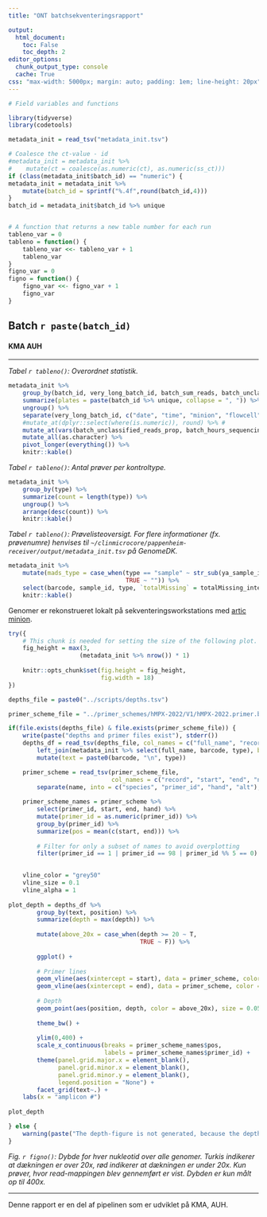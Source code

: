 ```yaml
---
title: "ONT batchsekventeringsrapport"

output:
  html_document:
    toc: False
    toc_depth: 2
editor_options: 
  chunk_output_type: console
  cache: True
css: "max-width: 5000px; margin: auto; padding: 1em; line-height: 20px"
---
```

<style type="text/css">
.main-container {
  max-width: 100% !important;
  margin: auto;
}
</style>
  
```r
# Field variables and functions

library(tidyverse)
library(codetools)

metadata_init = read_tsv("metadata_init.tsv")

# Coalesce the ct-value - id 
#metadata_init = metadata_init %>% 
#    mutate(ct = coalesce(as.numeric(ct), as.numeric(ss_ct))) 
if (class(metadata_init$batch_id) == "numeric") {
metadata_init = metadata_init %>%  
    mutate(batch_id = sprintf("%.4f",round(batch_id,4)))
}
batch_id = metadata_init$batch_id %>% unique


# A function that returns a new table number for each run
tableno_var = 0
tableno = function() {
    tableno_var <<- tableno_var + 1
    tableno_var
}
figno_var = 0
figno = function() {
    figno_var <<- figno_var + 1
    figno_var
}
```

## Batch `r paste(batch_id)`

#### KMA AUH

------

*Tabel `r tableno()`: Overordnet statistik.*

```r

metadata_init %>% 
    group_by(batch_id, very_long_batch_id, batch_sum_reads, batch_unclassified_reads, batch_unclassified_reads_prop, batch_hours_sequencing, batch_million_reads_per_day, batch_control_stamp, batch_control_error_messages) %>% 
    summarize(plates = paste(batch_id %>% unique, collapse = ", ")) %>% 
    ungroup() %>% 
    separate(very_long_batch_id, c("date", "time", "minion", "flowcell", "arbhash"), sep = "_", remove = T) %>%
    #mutate_at(dplyr::select(where(is.numeric)), round) %>% #
    mutate_at(vars(batch_unclassified_reads_prop, batch_hours_sequencing, batch_million_reads_per_day), round, digits = 2) %>% 
    mutate_all(as.character) %>% 
    pivot_longer(everything()) %>%
    knitr::kable()
```


*Tabel `r tableno()`: Antal prøver per kontroltype.*


```r

metadata_init %>% 
    group_by(type) %>% 
    summarize(count = length(type)) %>%  
    ungroup() %>% 
    arrange(desc(count)) %>% 
    knitr::kable()

```

*Tabel `r tableno()`: Prøvelisteoversigt. For flere informationer (fx. prøvenumre) henvises til `~/clinmicrocore/pappenheim-receiver/output/metadata_init.tsv` på GenomeDK.*


```r
metadata_init %>% 
    mutate(mads_type = case_when(type == "sample" ~ str_sub(ya_sample_id, 1, 1), # Insert the sample type letter into the table.
                                 TRUE ~ "")) %>%
    select(barcode, sample_id, type, `totalMissing` = totalMissing_interpreted, `numberOfReads` = ba_reads) %>%
    knitr::kable()

```

Genomer er rekonstrueret lokalt på sekventeringsworkstations med [artic minion](https://artic.network).

```r
try({
    # This chunk is needed for setting the size of the following plot.
    fig_height = max(3,
                    (metadata_init %>% nrow()) * 1)
    
    knitr::opts_chunk$set(fig.height = fig_height,
                          fig.width = 18)
})
```


```r

depths_file = paste0("../scripts/depths.tsv")

primer_scheme_file = "../primer_schemes/hMPX-2022/V1/hMPX-2022.primer.bed" 

if(file.exists(depths_file) & file.exists(primer_scheme_file)) {
    write(paste("depths and primer files exist"), stderr())
    depths_df = read_tsv(depths_file, col_names = c("full_name", "record", "scheme", "position", "depth")) %>% 
        left_join(metadata_init %>% select(full_name, barcode, type), by = "full_name") %>% 
        mutate(text = paste0(barcode, "\n", type))

    primer_scheme = read_tsv(primer_scheme_file,
                             col_names = c("record", "start", "end", "name", "pair", "strand")) %>% 
        separate(name, into = c("species", "primer_id", "hand", "alt"), sep = "_") 
    
    primer_scheme_names = primer_scheme %>% 
        select(primer_id, start, end, hand) %>%
        mutate(primer_id = as.numeric(primer_id)) %>% 
        group_by(primer_id) %>% 
        summarize(pos = mean(c(start, end))) %>% 
        
        # Filter for only a subset of names to avoid overplotting
        filter(primer_id == 1 | primer_id == 98 | primer_id %% 5 == 0)

    
    vline_color = "grey50"
    vline_size = 0.1
    vline_alpha = 1
    
plot_depth = depths_df %>%
        group_by(text, position) %>%
        summarize(depth = max(depth)) %>%
        
        mutate(above_20x = case_when(depth >= 20 ~ T, 
                                     TRUE ~ F)) %>% 
        
        ggplot() + 
        
        # Primer lines
        geom_vline(aes(xintercept = start), data = primer_scheme, color = "grey75", size = vline_size, alpha = vline_alpha) + 
        geom_vline(aes(xintercept = end), data = primer_scheme, color = "grey75", size = vline_size, alpha = vline_alpha) +
    
        # Depth
        geom_point(aes(position, depth, color = above_20x), size = 0.05, alpha = 0.7) + 
        
        theme_bw() +
    
        ylim(0,400) +
        scale_x_continuous(breaks = primer_scheme_names$pos,
                           labels = primer_scheme_names$primer_id) +
        theme(panel.grid.major.x = element_blank(),
              panel.grid.minor.x = element_blank(),
              panel.grid.minor.y = element_blank(), 
              legend.position = "None") +
        facet_grid(text~.) +
    labs(x = "amplicon #")
    
plot_depth

} else {
    warning(paste("The depth-figure is not generated, because the depth-file and primer scheme must be present.", batch_id))
}


```



*Fig. `r figno()`: Dybde for hver nukleotid over alle genomer. Turkis indikerer at dækningen er over 20x, rød indikerer at dækningen er under 20x. Kun prøver, hvor read-mappingen blev gennemført er vist. Dybden er kun målt op til 400x.*





------


Denne rapport er en del af pipelinen som er udviklet på KMA, AUH.
